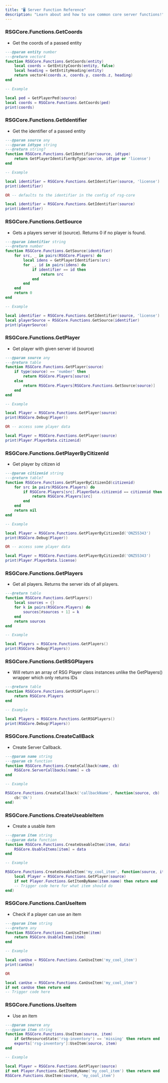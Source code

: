 ```yaml
---
title: "🖥️ Server Function Reference"
description: "Learn about and how to use common core server functions!"
---
```


### RSGCore.Functions.GetCoords

* Get the coords of a passed entity

```lua
---@param entity number
---@return vector4
function RSGCore.Functions.GetCoords(entity)
    local coords = GetEntityCoords(entity, false)
    local heading = GetEntityHeading(entity)
    return vector4(coords.x, coords.y, coords.z, heading)
end

-- Example

local ped = GetPlayerPed(source)
local coords = RSGCore.Functions.GetCoords(ped)
print(coords)
```

### RSGCore.Functions.GetIdentifier

* Get the identifier of a passed entity

```lua
---@param source any
---@param idtype string
---@return string?
function RSGCore.Functions.GetIdentifier(source, idtype)
    return GetPlayerIdentifierByType(source, idtype or 'license')
end

-- Example

local identifier = RSGCore.Functions.GetIdentifier(source, 'license')
print(identifier)

OR -- defaults to the identifier in the config of rsg-core

local identifier = RSGCore.Functions.GetIdentifier(source)
print(identifier)
```

### RSGCore.Functions.GetSource

* Gets a players server id (source). Returns 0 if no player is found.

```lua
---@param identifier string
---@return number
function RSGCore.Functions.GetSource(identifier)
    for src, _ in pairs(RSGCore.Players) do
        local idens = GetPlayerIdentifiers(src)
        for _, id in pairs(idens) do
            if identifier == id then
                return src
            end
        end
    end
    return 0
end

-- Example

local identifier = RSGCore.Functions.GetIdentifier(source, 'license')
local playerSource = RSGCore.Functions.GetSource(identifier)
print(playerSource)
```

### RSGCore.Functions.GetPlayer

* Get player with given server id (source)

```lua
---@param source any
---@return table
function RSGCore.Functions.GetPlayer(source)
    if type(source) == 'number' then
        return RSGCore.Players[source]
    else
        return RSGCore.Players[RSGCore.Functions.GetSource(source)]
    end
end

-- Example

local Player = RSGCore.Functions.GetPlayer(source)
print(RSGCore.Debug(Player))

OR -- access some player data

local Player = RSGCore.Functions.GetPlayer(source)
print(Player.PlayerData.citizenid)
```

### RSGCore.Functions.GetPlayerByCitizenId

* Get player by citizen id

```lua
---@param citizenid string
---@return table?
function RSGCore.Functions.GetPlayerByCitizenId(citizenid)
    for src in pairs(RSGCore.Players) do
        if RSGCore.Players[src].PlayerData.citizenid == citizenid then
            return RSGCore.Players[src]
        end
    end
    return nil
end

-- Example

local Player = RSGCore.Functions.GetPlayerByCitizenId('ONZ55343')
print(RSGCore.Debug(Player))

OR -- access some player data

local Player = RSGCore.Functions.GetPlayerByCitizenId('ONZ55343')
print(Player.PlayerData.license)
```

### RSGCore.Functions.GetPlayers

* Get all players. Returns the server ids of all players.

```lua
---@return table
function RSGCore.Functions.GetPlayers()
    local sources = {}
    for k in pairs(RSGCore.Players) do
        sources[#sources + 1] = k
    end
    return sources
end

-- Example

local Players = RSGCore.Functions.GetPlayers()
print(RSGCore.Debug(Players))
```

### RSGCore.Functions.GetRSGPlayers

* Will return an array of RSG Player class instances unlike the GetPlayers() wrapper which only returns IDs

```lua
---@return table
function RSGCore.Functions.GetRSGPlayers()
    return RSGCore.Players
end

-- Example

local Players = RSGCore.Functions.GetRSGPlayers()
print(RSGCore.Debug(Players))
```

### RSGCore.Functions.CreateCallBack

* Create Server Callback.

```lua
---@param name string
---@param cb function
function RSGCore.Functions.CreateCallback(name, cb)
    RSGCore.ServerCallbacks[name] = cb
end

-- Example

RSGCore.Functions.CreateCallback('callbackName', function(source, cb)
    cb('Ok')
end)
```

### RSGCore.Functions.CreateUseableItem

* Create a usable item

```lua
---@param item string
---@param data function
function RSGCore.Functions.CreateUseableItem(item, data)
    RSGCore.UsableItems[item] = data
end

-- Example

RSGCore.Functions.CreateUseableItem('my_cool_item', function(source, item)
	local Player = RSGCore.Functions.GetPlayer(source)
	if not Player.Functions.GetItemByName(item.name) then return end
	-- Trigger code here for what item should do
end)
```

### RSGCore.Functions.CanUseItem

* Check if a player can use an item

```lua
---@param item string
---@return any
function RSGCore.Functions.CanUseItem(item)
    return RSGCore.UsableItems[item]
end

-- Example

local canUse = RSGCore.Functions.CanUseItem('my_cool_item')
print(canUse)

OR

local canUse = RSGCore.Functions.CanUseItem('my_cool_item')
if not canUse then return end
-- Trigger code here
```

### RSGCore.Functions.UseItem

* Use an item

```lua
---@param source any
---@param item string
function RSGCore.Functions.UseItem(source, item)
    if GetResourceState('rsg-inventory') == 'missing' then return end
    exports['rsg-inventory']:UseItem(source, item)
end

-- Example

local Player = RSGCore.Functions.GetPlayer(source)
if not Player.Functions.GetItemByName('my_cool_item') then return end
RSGCore.Functions.UseItem(source, 'my_cool_item')
```
